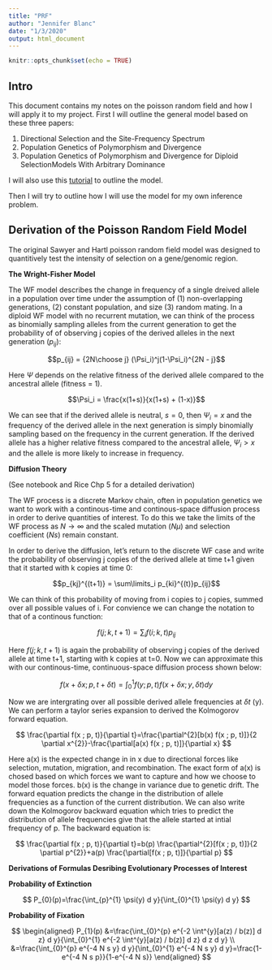 ```yaml
---
title: "PRF"
author: "Jennifer Blanc"
date: "1/3/2020"
output: html_document
---
```


```r
knitr::opts_chunk$set(echo = TRUE)
```

## Intro  

This document contains my notes on the poisson random field and how I will apply it to my project. First I will outline the general model based on these three papers:  

1. Directional Selection and the Site-Frequency Spectrum  
2. Population  Genetics of Polymorphism and Divergence  
3. Population Genetics of Polymorphism and Divergence for Diploid SelectionModels With Arbitrary Dominance  

I will also use this [tutorial](http://downloads.hindawi.com/archive/2008/257864.pdf) to outline the model.  

Then I will try to outline how I will use the model for my own inference problem.  

## Derivation of the Poisson Random Field Model    

The original Sawyer and Hartl poisson random field model was designed to quantitively test the intensity of selection on a gene/genomic region.  

**The Wright-Fisher Model**  

The WF model describes the change in frequency of a single dreived allele in a population over time under the assumption of (1) non-overlapping generations, (2) constant population, and size (3) random mating. In a diploid WF model with no recurrent mutation, we can think of the process as binomially sampling alleles from the current generation to get the probability of of observing j copies of the derived alleles in the next generation $(p_{ij})$:  

$$p_{ij} = {2N\choose j} (\Psi_i)^j(1-\Psi_i)^{2N - j}$$  

Here $\Psi$ depends on the relative fitness of the derived allele compared to the ancestral allele (fitness = 1). 

$$\Psi_i = \frac{x(1+s)}{x(1+s) + (1-x)}$$  

We can see that if the derived allele is neutral, $s = 0$, then $\Psi_i = x$ and the frequency of the derived allele in the next generation is simply binomially sampling based on the frequency in the current generation. If the derived allele has a higher relative fitness compared to the ancestral allele, $\Psi_i > x$ and the allele is more likely to increase in frequency.  

**Diffusion Theory**  

(See notebook and Rice Chp 5 for a detailed derivation)

The WF process is a discrete Markov chain, often in population genetics we want to work with a continous-time and continous-space diffusion process in order to derive quantities of interest. To do this we take the limits of the WF process as $N \rightarrow \infty$ and the scaled mutation ($N\mu$) and selection coefficient ($Ns$) remain constant.  

In order to derive the diffusion, let's return to the discrete WF case and write the probability of observing j copies of the derived allele at time t+1 given that it started with k copies at time 0:  

$$p_{kj}^{(t+1)} = \sum\limits_i p_{ki}^{(t)}p_{ij}$$  

We can think of this probability of moving from i copies to j copies, summed over all possible values of i. For convience we can change the notation to that of a continous function:  

$$f(j ; k, t+1)=\sum_{i} f(i ; k, t) p_{i j}$$  

Here $f(j ; k, t+1)$ is again the probability of observing j copies of the derived allele at time t+1, starting with k copies at t=0. Now we can approximate this with our continous-time, continuous-space diffusion process shown below:  

$$f(x+\delta x ; p, t+\delta t)=\int_{0}^{1} f(y ; p, t) f(x+\delta x ; y, \delta t) d y$$

Now we are intergrating over all possible derived allele frequencies at $\delta t$ (y). We can perform a taylor series expansion to derived the Kolmogorov forward equation.  

$$
\frac{\partial f(x ; p, t)}{\partial t}=\frac{\partial^{2}[b(x) f(x ; p, t)]}{2 \partial x^{2}}-\frac{\partial[a(x) f(x ; p, t)]}{\partial x}
$$

Here a(x) is the expected change in in x due to directional forces like selection, mutation, migration, and recombination. The exact form of a(x) is chosed based on which forces we want to capture and how we choose to model those forces. b(x) is the change in variance due to genetic drift. The forward equation predicts the change in the distribution of allele frequencies as a function of the current distribution. We can also write down the Kolmogorov backward equation which tries to predict the distribution of allele frequencies give that the allele started at intial frequency of p. The backward equation is:  

$$
\frac{\partial f(x ; p, t)}{\partial t}=b(p) \frac{\partial^{2}[f(x ; p, t)]}{2 \partial p^{2}}+a(p) \frac{\partial[f(x ; p, t)]}{\partial p}
$$

**Derivations of Formulas Desribing Evolutionary Processes of Interest**  

__Probability of Extinction__  

$$
P_{0}(p)=\frac{\int_{p}^{1} \psi(y) d y}{\int_{0}^{1} \psi(y) d y}
$$

__Probability of Fixation__  

$$
\begin{aligned}
P_{1}(p) &=\frac{\int_{0}^{p} e^{-2 \int^{y}[a(z) / b(z)] d z} d y}{\int_{0}^{1} e^{-2 \int^{y}[a(z) / b(z)] d z} d z d y} \\
&=\frac{\int_{0}^{p} e^{-4 N s y} d y}{\int_{0}^{1} e^{-4 N s y} d y}=\frac{1-e^{-4 N s p}}{1-e^{-4 N s}}
\end{aligned}
$$










